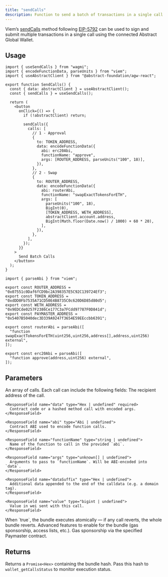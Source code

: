 ```yaml
---
title: "sendCalls"
description: Function to send a batch of transactions in a single call using the connected Abstract Global Wallet.
---
```


Viem&rsquo;s [sendCalls](https://viem.sh/docs/actions/wallet/sendCalls) method following [EIP-5792](https://eips.ethereum.org/EIPS/eip-5792) can be used to sign and submit multiple transactions in a single call using the connected Abstract Global Wallet.

## Usage

<CodeGroup>

```tsx Example.tsx
import { useSendCalls } from "wagmi";
import { encodeFunctionData, parseUnits } from "viem";
import { useAbstractClient } from "@abstract-foundation/agw-react";

export function SendCalls() {
  const { data: abstractClient } = useAbstractClient();
  const { sendCalls } = useSendCalls();

  return (
    <button
      onClick={() => {
        if (!abstractClient) return;

        sendCalls({
          calls: [
            // 1 - Approval
            {
              to: TOKEN_ADDRESS,
              data: encodeFunctionData({
                abi: erc20Abi,
                functionName: "approve",
                args: [ROUTER_ADDRESS, parseUnits("100", 18)],
              }),
            },
            // 2 - Swap
            {
              to: ROUTER_ADDRESS,
              data: encodeFunctionData({
                abi: routerAbi,
                functionName: "swapExactTokensForETH",
                args: [
                  parseUnits("100", 18),
                  BigInt(0),
                  [TOKEN_ADDRESS, WETH_ADDRESS],
                  abstractClient.account.address,
                  BigInt(Math.floor(Date.now() / 1000) + 60 * 20),
                ],
              }),
            },
          ],
        });
      }}
    >
      Send Batch Calls
    </button>
  );
}
```

```tsx config.ts
import { parseAbi } from "viem";

export const ROUTER_ADDRESS = "0x07551c0Daf6fCD9bc2A398357E5C92C139724Ef3";
export const TOKEN_ADDRESS = "0xdDD0Fb7535A71CD50E4B8735C0c620D6D85d80d5";
export const WETH_ADDRESS = "0x9EDCde0257F2386Ce177C3a7FCdd97787F0D841d";
export const PAYMASTER_ADDRESS = "0x5407B5040dec3D339A9247f3654E59EEccbb6391";

export const routerAbi = parseAbi([
  "function swapExactTokensForETH(uint256,uint256,address[],address,uint256) external",
]);

export const erc20Abi = parseAbi([
  "function approve(address,uint256) external",
]);
```

</CodeGroup>

## Parameters

<ResponseField name="calls" type="Array<Call>">
  An array of calls. Each call can include the following fields:

  <Expandable title="Call Fields">
    <ResponseField name="to" type="Address" required>
      The recipient address of the call.
    </ResponseField>

    <ResponseField name="data" type="Hex | undefined" required>
      Contract code or a hashed method call with encoded args.
    </ResponseField>

    <ResponseField name="abi" type="Abi | undefined">
      Contract ABI used to encode function calls.
    </ResponseField>

    <ResponseField name="functionName" type="string | undefined">
      Name of the function to call in the provided `abi`.
    </ResponseField>

    <ResponseField name="args" type="unknown[] | undefined">
      Arguments to pass to `functionName`. Will be ABI-encoded into `data`.
    </ResponseField>

    <ResponseField name="dataSuffix" type="Hex | undefined">
      Additional data appended to the end of the calldata (e.g. a domain tag).
    </ResponseField>

    <ResponseField name="value" type="bigint | undefined">
      Value in wei sent with this call.
    </ResponseField>

  </Expandable>
</ResponseField>

<ResponseField name="atomicRequired" type="boolean | undefined">
  When `true`, the bundle executes atomically — if any call reverts, the whole
  bundle reverts.
</ResponseField>

<ResponseField name="capabilities" type="Capabilities | undefined">
  Advanced features to enable for the bundle (gas sponsorship, access lists,
  etc.).
  <Expandable title="Capabilities Object">
    <ResponseField
      name="paymaster"
      type="{ address: Address; data?: Hex } | undefined"
    >
      Gas sponsorship via the specified Paymaster contract.
    </ResponseField>
  </Expandable>
</ResponseField>

## Returns

Returns a `Promise<Hex>` containing the bundle hash. Pass this hash to `wallet_getCallsStatus` to monitor execution status.
